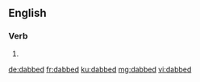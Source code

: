 ==English==

===Verb===
{{head|en|verb form}}

# {{en-past of|dab}}

[[de:dabbed]]
[[fr:dabbed]]
[[ku:dabbed]]
[[mg:dabbed]]
[[vi:dabbed]]